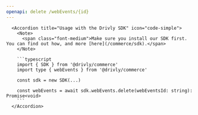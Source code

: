 ```yaml
---
openapi: delete /webEvents/{id}
---
```


      <Accordion title="Usage with the Drivly SDK" icon="code-simple">
        <Note>
          <span class="font-medium">Make sure you install our SDK first. You can find out how, and more [here](/commerce/sdk).</span>
        </Note>

        ```typescript
        import { SDK } from '@drivly/commerce'
        import type { webEvents } from '@drivly/commerce'

        const sdk = new SDK(...)

        const webEvents = await sdk.webEvents.delete(webEventsId: string): Promise<void>
        ```
      </Accordion>
